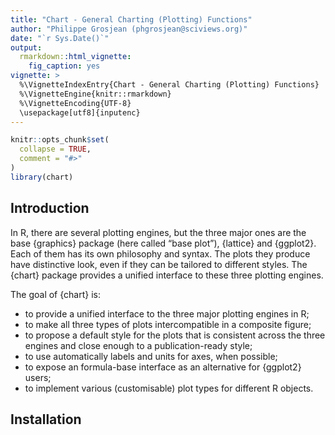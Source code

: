 ```yaml
---
title: "Chart - General Charting (Plotting) Functions"
author: "Philippe Grosjean (phgrosjean@sciviews.org)"
date: "`r Sys.Date()`"
output:
  rmarkdown::html_vignette:
    fig_caption: yes
vignette: >
  %\VignetteIndexEntry{Chart - General Charting (Plotting) Functions}
  %\VignetteEngine{knitr::rmarkdown}
  %\VignetteEncoding{UTF-8}
  \usepackage[utf8]{inputenc}
---
```


```r
knitr::opts_chunk$set(
  collapse = TRUE,
  comment = "#>"
)
library(chart)
```

## Introduction

In R, there are several plotting engines, but the three major ones are the base {graphics} package (here called "base plot"), {lattice} and {ggplot2}. Each of them has its own philosophy and syntax. The plots they produce have distinctive look, even if they can be tailored to different styles. The {chart} package provides a unified interface to these three plotting engines.

The goal of {chart} is:

-   to provide a unified interface to the three major plotting engines in R;
-   to make all three types of plots intercompatible in a composite figure;
-   to propose a default style for the plots that is consistent across the three engines and close enough to a publication-ready style;
-   to use automatically labels and units for axes, when possible;
-   to expose an formula-base interface as an alternative for {ggplot2} users;
-   to implement various (customisable) plot types for different R objects.

## Installation


